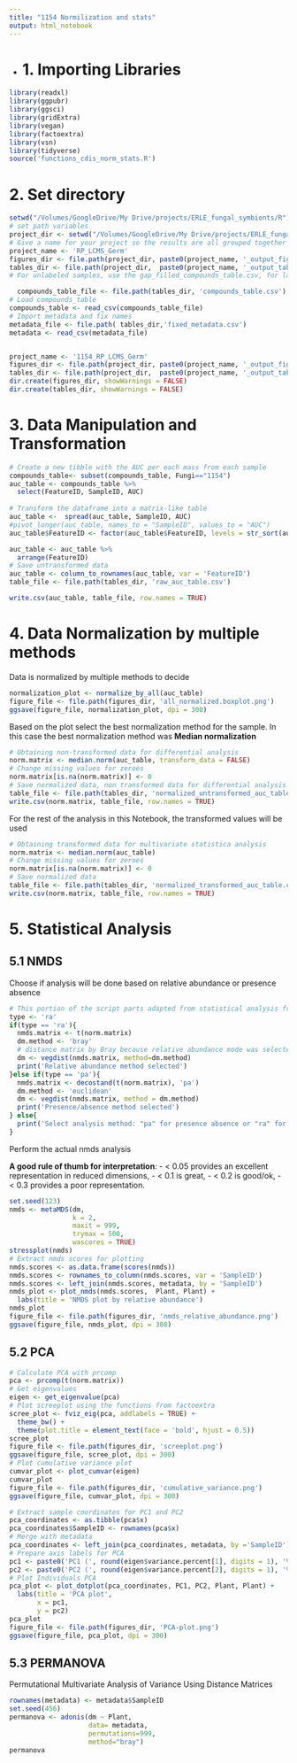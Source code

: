 ```yaml
---
title: "1154 Normilization and stats"
output: html_notebook
---
```

-
# 1. Importing Libraries

```r

library(readxl)
library(ggpubr)
library(ggsci)
library(gridExtra)
library(vegan)
library(factoextra)
library(vsn)
library(tidyverse)
source('functions_cdis_norm_stats.R')
```

# 2. Set directory

```r

setwd("/Volumes/GoogleDrive/My Drive/projects/ERLE_fungal_symbionts/R")
# set path variables
project_dir <- setwd("/Volumes/GoogleDrive/My Drive/projects/ERLE_fungal_symbionts/R")
# Give a name for your project so the results are all grouped together in a directory with the same name
project_name <- 'RP_LCMS_Germ'
figures_dir <- file.path(project_dir, paste0(project_name, '_output_figures'))
tables_dir <- file.path(project_dir,  paste0(project_name, '_output_tables'))
# For unlabeled samples, use the gap_filled_compounds_table.csv, for labeled samples use the compounds_table

  compounds_table_file <- file.path(tables_dir, 'compounds_table.csv')
# Load compounds_table
compounds_table <- read_csv(compounds_table_file)
# Import metadata and fix names
metadata_file <- file.path( tables_dir,'fixed_metadata.csv')
metadata <- read_csv(metadata_file)


project_name <- '1154_RP_LCMS_Germ'
figures_dir <- file.path(project_dir, paste0(project_name, '_output_figures'))
tables_dir <- file.path(project_dir,  paste0(project_name, '_output_tables'))
dir.create(figures_dir, showWarnings = FALSE)
dir.create(tables_dir, showWarnings = FALSE)
```

# 3. Data Manipulation and Transformation

```r


# Create a new tibble with the AUC per each mass from each sample
compounds_table<- subset(compounds_table, Fungi=="1154")
auc_table <- compounds_table %>% 
  select(FeatureID, SampleID, AUC)
  
# Transform the dataframe into a matrix-like table
auc_table <-  spread(auc_table, SampleID, AUC)
#pivot_longer(auc_table, names_to = "SampleID", values_to = "AUC")
auc_table$FeatureID <- factor(auc_table$FeatureID, levels = str_sort(auc_table$FeatureID, numeric = TRUE))

auc_table <- auc_table %>% 
  arrange(FeatureID)
# Save untransformed data
auc_table <- column_to_rownames(auc_table, var = 'FeatureID')
table_file <- file.path(tables_dir, 'raw_auc_table.csv')

write.csv(auc_table, table_file, row.names = TRUE)
```

# 4. Data Normalization by multiple methods

Data is normalized by multiple methods to decide

```r
normalization_plot <- normalize_by_all(auc_table)
figure_file <- file.path(figures_dir, 'all_normalized.boxplot.png')
ggsave(figure_file, normalization_plot, dpi = 300)
```
Based on the plot select the best normalization method for the sample.
In this case the best normalization method was **Median normalization**


```r
# Obtaining non-transformed data for differential analysis
norm.matrix <- median.norm(auc_table, transform_data = FALSE)
# Change missing values for zeroes
norm.matrix[is.na(norm.matrix)] <- 0
# Save normalized data, non transformed data for differential analysis
table_file <- file.path(tables_dir, 'normalized_untransformed_auc_table.csv')
write.csv(norm.matrix, table_file, row.names = TRUE)
```

For the rest of the analysis in this Notebook, the transformed values will be used

```r
# Obtaining transformed data for multivariate statistica analysis
norm.matrix <- median.norm(auc_table)
# Change missing values for zeroes
norm.matrix[is.na(norm.matrix)] <- 0
# Save normalized data
table_file <- file.path(tables_dir, 'normalized_transformed_auc_table.csv')
write.csv(norm.matrix, table_file, row.names = TRUE)
```


# 5. Statistical Analysis
## 5.1 NMDS 

Choose if analysis will be done based on relative abundance or presence absence

```r
# This portion of the script parts adapted from statistical analysis from MetaboTandem and MetaboDirect pipelines
type <- 'ra'
if(type == 'ra'){
  nmds.matrix <- t(norm.matrix)
  dm.method <- 'bray'
  # distance matrix by Bray because relative abundance mode was selected
  dm <- vegdist(nmds.matrix, method=dm.method)
  print('Relative abundance method selected')
}else if(type == 'pa'){
  nmds.matrix <- decostand(t(norm.matrix), 'pa')
  dm.method <- 'euclidean'
  dm <- vegdist(nmds.matrix, method = dm.method)
  print('Presence/absence method selected')
} else{
  print('Select analysis method: "pa" for presence absence or "ra" for relative abundance')
}
```

Perform the actual nmds analysis

**A good rule of thumb for interpretation**: 
- < 0.05 provides an excellent representation in reduced dimensions, 
- < 0.1 is great, 
- < 0.2 is good/ok, 
- < 0.3 provides a poor representation. 


```r
set.seed(123)
nmds <- metaMDS(dm,
                k = 2,
                maxit = 999,
                trymax = 500,
                wascores = TRUE)
stressplot(nmds)
# Extract nmds scores for plotting
nmds.scores <- as.data.frame(scores(nmds))
nmds.scores <- rownames_to_column(nmds.scores, var = 'SampleID')
nmds.scores <- left_join(nmds.scores, metadata, by = 'SampleID')
nmds_plot <- plot_nmds(nmds.scores,  Plant, Plant) +
  labs(title = 'NMDS plot by relative abundance')
nmds_plot
figure_file <- file.path(figures_dir, 'nmds_relative_abundance.png')
ggsave(figure_file, nmds_plot, dpi = 300)
```
## 5.2 PCA

```r
# Calculate PCA with prcomp
pca <- prcomp(t(norm.matrix))
# Get eigenvalues
eigen <- get_eigenvalue(pca)
# Plot screeplot using the functions from factoextra
scree_plot <- fviz_eig(pca, addlabels = TRUE) +
  theme_bw() +
  theme(plot.title = element_text(face = 'bold', hjust = 0.5))
scree_plot 
figure_file <- file.path(figures_dir, 'screeplot.png')
ggsave(figure_file, scree_plot, dpi = 300)
# Plot cumulative variance plot
cumvar_plot <- plot_cumvar(eigen)
cumvar_plot
figure_file <- file.path(figures_dir, 'cumulative_variance.png')
ggsave(figure_file, cumvar_plot, dpi = 300)
```
```r
# Extract sample coordinates for PC1 and PC2
pca_coordinates <- as.tibble(pca$x)
pca_coordinates$SampleID <- rownames(pca$x)
# Merge with metadata
pca_coordinates <- left_join(pca_coordinates, metadata, by ='SampleID')
# Prepare axis labels for PCA
pc1 <- paste0('PC1 (', round(eigen$variance.percent[1], digits = 1), '%)')
pc2 <- paste0('PC2 (', round(eigen$variance.percent[2], digits = 1), '%)')
# Plot Individuals PCA
pca_plot <- plot_dotplot(pca_coordinates, PC1, PC2, Plant, Plant) +
  labs(title = 'PCA plot',
       x = pc1,
       y = pc2)
pca_plot
figure_file <- file.path(figures_dir, 'PCA-plot.png')
ggsave(figure_file, pca_plot, dpi = 300)
```

## 5.3 PERMANOVA

Permutational Multivariate Analysis of Variance Using Distance Matrices

```r
rownames(metadata) <- metadata$SampleID
set.seed(456)
permanova <- adonis(dm ~ Plant, 
                    data= metadata, 
                    permutations=999, 
                    method="bray")
permanova
```
